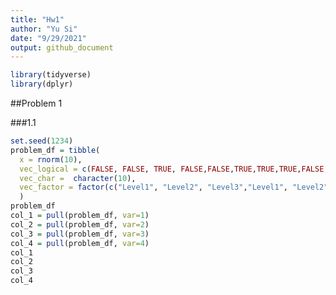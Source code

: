 ```yaml
---
title: "Hw1"
author: "Yu Si"
date: "9/29/2021"
output: github_document
---
```


```r
library(tidyverse)
library(dplyr)
```

##Problem 1

###1.1
```r
set.seed(1234)
problem_df = tibble(
  x = rnorm(10),
  vec_logical = c(FALSE, FALSE, TRUE, FALSE,FALSE,TRUE,TRUE,TRUE,FALSE,FALSE),
  vec_char =  character(10),
  vec_factor = factor(c("Level1", "Level2", "Level3","Level1", "Level2", "Level3","Level1", "Level2", "Level3","Level2"))
  )
problem_df
col_1 = pull(problem_df, var=1)
col_2 = pull(problem_df, var=2)
col_3 = pull(problem_df, var=3)
col_4 = pull(problem_df, var=4)
col_1
col_2
col_3
col_4
```

